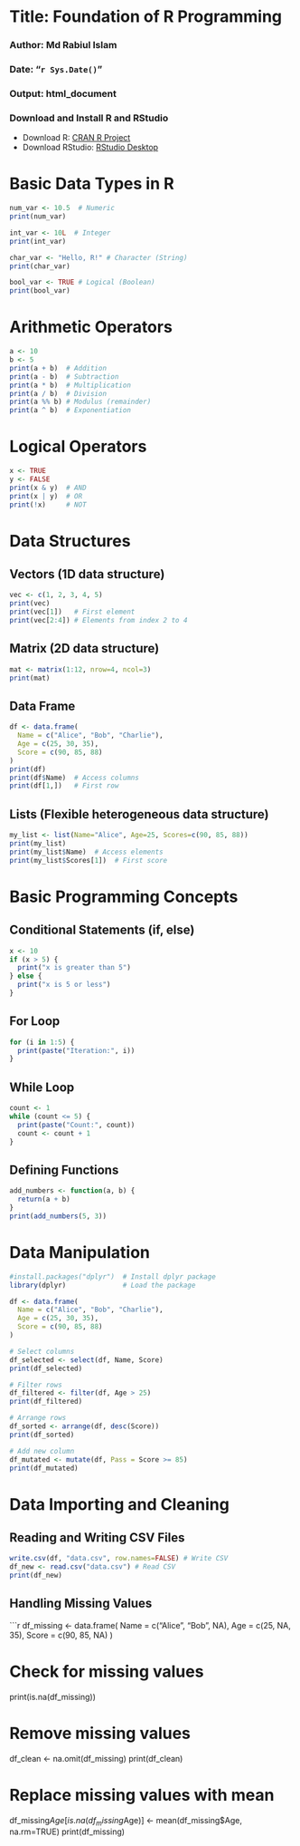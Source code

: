 
# Title: Foundation of R Programming
### Author: Md Rabiul Islam
### Date: "`r Sys.Date()`"
### Output: html_document
### Download and Install R and RStudio

- Download R: [CRAN R Project](https://cran.r-project.org/)
- Download RStudio: [RStudio Desktop](https://posit.co/download/rstudio-desktop/)

# Basic Data Types in R

```{r}
num_var <- 10.5  # Numeric
print(num_var)

int_var <- 10L  # Integer
print(int_var)

char_var <- "Hello, R!" # Character (String)
print(char_var)

bool_var <- TRUE # Logical (Boolean)
print(bool_var)
```

# Arithmetic Operators

```{r}
a <- 10
b <- 5
print(a + b)  # Addition
print(a - b)  # Subtraction
print(a * b)  # Multiplication
print(a / b)  # Division
print(a %% b) # Modulus (remainder)
print(a ^ b)  # Exponentiation
```

# Logical Operators

```{r}
x <- TRUE
y <- FALSE
print(x & y)  # AND
print(x | y)  # OR
print(!x)     # NOT
```

# Data Structures

## Vectors (1D data structure)

```{r}
vec <- c(1, 2, 3, 4, 5)
print(vec)
print(vec[1])   # First element
print(vec[2:4]) # Elements from index 2 to 4
```

## Matrix (2D data structure)

```{r}
mat <- matrix(1:12, nrow=4, ncol=3)
print(mat)
```

## Data Frame

```{r}
df <- data.frame(
  Name = c("Alice", "Bob", "Charlie"),
  Age = c(25, 30, 35),
  Score = c(90, 85, 88)
)
print(df)
print(df$Name)  # Access columns
print(df[1,])   # First row
```

## Lists (Flexible heterogeneous data structure)

```{r}
my_list <- list(Name="Alice", Age=25, Scores=c(90, 85, 88))
print(my_list)
print(my_list$Name)  # Access elements
print(my_list$Scores[1])  # First score
```

# Basic Programming Concepts

## Conditional Statements (if, else)

```{r}
x <- 10
if (x > 5) {
  print("x is greater than 5")
} else {
  print("x is 5 or less")
}
```

## For Loop

```{r}
for (i in 1:5) {
  print(paste("Iteration:", i))
}
```

## While Loop

```{r}
count <- 1
while (count <= 5) {
  print(paste("Count:", count))
  count <- count + 1
}
```

## Defining Functions

```{r}
add_numbers <- function(a, b) {
  return(a + b)
}
print(add_numbers(5, 3))
```

# Data Manipulation

```{r}
#install.packages("dplyr")  # Install dplyr package
library(dplyr)              # Load the package

df <- data.frame(
  Name = c("Alice", "Bob", "Charlie"),
  Age = c(25, 30, 35),
  Score = c(90, 85, 88)
)

# Select columns
df_selected <- select(df, Name, Score)
print(df_selected)

# Filter rows
df_filtered <- filter(df, Age > 25)
print(df_filtered)

# Arrange rows
df_sorted <- arrange(df, desc(Score))
print(df_sorted)

# Add new column
df_mutated <- mutate(df, Pass = Score >= 85)
print(df_mutated)
```

# Data Importing and Cleaning

## Reading and Writing CSV Files

```{r}
write.csv(df, "data.csv", row.names=FALSE) # Write CSV
df_new <- read.csv("data.csv") # Read CSV
print(df_new)
```

## Handling Missing Values

```{r}
df_missing <- data.frame(
  Name = c("Alice", "Bob", NA),
  Age = c(25, NA, 35),
  Score = c(90, 85, NA)
)

# Check for missing values
print(is.na(df_missing))

# Remove missing values
df_clean <- na.omit(df_missing)
print(df_clean)

# Replace missing values with mean
df_missing$Age[is.na(df_missing$Age)] <- mean(df_missing$Age, na.rm=TRUE)
print(df_missing)









